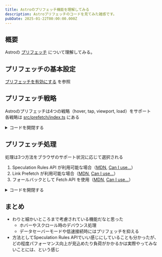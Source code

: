 ```yaml
---
title: Astroのプリフェッチ機能を理解してみる
description: Astroプリフェッチのコードを見てみた雑感です。
pubDate: 2025-01-22T00:00:00.000Z
---
```


## 概要

Astroの [プリフェッチ](https://docs.astro.build/ja/guides/prefetch/) について理解してみる。

## プリフェッチの基本設定

[プリフェッチを有効にする](https://docs.astro.build/ja/guides/prefetch/#%E3%83%97%E3%83%AA%E3%83%95%E3%82%A7%E3%83%83%E3%83%81%E3%82%92%E6%9C%89%E5%8A%B9%E3%81%AB%E3%81%99%E3%82%8B) を参照

## プリフェッチ戦略

Astroのプリフェッチは4つの戦略（hover, tap, viewport, load）をサポート  
各戦略は [src/prefetch/index.ts](https://github.com/withastro/astro/blob/main/packages/astro/src/prefetch/index.ts) にある

<details>
  <summary>コードを開閉する</summary>

```ts
/**
 * タップ時のプリフェッチ戦略の初期化
 */
function initTapStrategy() {
  // タッチとマウスの両方のイベントに対応
  for (const event of ['touchstart', 'mousedown']) {
    document.body.addEventListener(
      event,
      (e) => {
        // tap戦略が指定されているリンクの場合
        if (elMatchesStrategy(e.target, 'tap')) {
          // 低速接続でも強制的にプリフェッチを実行
          prefetch(e.target.href, { ignoreSlowConnection: true });
        }
      },
      { passive: true },
    );
  }
}

/**
 * ホバー時のプリフェッチ戦略の初期化
 */
function initHoverStrategy() {
  let timeout: number;

  // フォーカスイベントの処理（キーボード操作対応）
  document.body.addEventListener(
    'focusin',
    (e) => {
      if (elMatchesStrategy(e.target, 'hover')) {
        handleHoverIn(e);
      }
    },
    { passive: true },
  );

  // ページロード時にホバーイベントリスナーを設定
  onPageLoad(() => {
    for (const anchor of document.getElementsByTagName('a')) {
      // 既に監視中のリンクはスキップ
      if (listenedAnchors.has(anchor)) continue;

      // hover戦略が指定されているリンクにイベントリスナーを追加
      if (elMatchesStrategy(anchor, 'hover')) {
        listenedAnchors.add(anchor);
        anchor.addEventListener('mouseenter', handleHoverIn, { passive: true });
        anchor.addEventListener('mouseleave', handleHoverOut, { passive: true });
      }
    }
  });

  // ホバー開始時の処理
  function handleHoverIn(e: Event) {
    const href = (e.target as HTMLAnchorElement).href;

    // 80ミリ秒のデバウンス処理
    if (timeout) {
      clearTimeout(timeout);
    }
    timeout = setTimeout(() => {
      prefetch(href);
    }, 80) as unknown as number;
  }

  // ホバー終了時の処理（プリフェッチをキャンセル）
  function handleHoverOut() {
    if (timeout) {
      clearTimeout(timeout);
      timeout = 0;
    }
  }
}

/**
 * ビューポート内表示時のプリフェッチ戦略の初期化
 */
function initViewportStrategy() {
  let observer: IntersectionObserver;

  onPageLoad(() => {
    for (const anchor of document.getElementsByTagName('a')) {
      // 既に監視中のリンクはスキップ
      if (listenedAnchors.has(anchor)) continue;

      // viewport戦略が指定されているリンクを監視対象に追加
      if (elMatchesStrategy(anchor, 'viewport')) {
        listenedAnchors.add(anchor);
        observer ??= createViewportIntersectionObserver();
        observer.observe(anchor);
      }
    }
  });
}

/**
 * ビューポート監視用のIntersection Observerを作成
 */
function createViewportIntersectionObserver() {
  const timeouts = new WeakMap<HTMLAnchorElement, number>();

  return new IntersectionObserver((entries, observer) => {
    for (const entry of entries) {
      const anchor = entry.target as HTMLAnchorElement;
      const timeout = timeouts.get(anchor);

      // 要素がビューポート内に表示された場合
      if (entry.isIntersecting) {
        // 300ミリ秒のデバウンス処理
        if (timeout) {
          clearTimeout(timeout);
        }
        timeouts.set(
          anchor,
          setTimeout(() => {
            observer.unobserve(anchor);
            timeouts.delete(anchor);
            prefetch(anchor.href);
          }, 300) as unknown as number,
        );
      } else {
        // ビューポートから外れた場合、プリフェッチをキャンセル
        if (timeout) {
          clearTimeout(timeout);
          timeouts.delete(anchor);
        }
      }
    }
  });
}

/**
 * ページロード時のプリフェッチ戦略の初期化
 */
function initLoadStrategy() {
  onPageLoad(() => {
    for (const anchor of document.getElementsByTagName('a')) {
      // load戦略が指定されているリンクを即時プリフェッチ
      if (elMatchesStrategy(anchor, 'load')) {
        prefetch(anchor.href);
      }
    }
  });
}
```

</details>

## プリフェッチ処理

処理は3つ方法をブラウザのサポート状況に応じて選択される

1. Speculation Rules API が利用可能な場合（[MDN](https://developer.mozilla.org/ja/docs/Web/API/Speculation_Rules_API), [Can I use...](https://caniuse.com/mdn-html_elements_script_type_speculationrules)）
2. Link Prefetch が利用可能な場合（[MDN](https://developer.mozilla.org/ja/docs/Web/HTML/Attributes/rel/prefetch), [Can I use...](https://caniuse.com/link-rel-prefetch)）
3. フォールバックとして Fetch API を使用（[MDN](https://developer.mozilla.org/ja/docs/Web/API/Fetch_API/Using_Fetch), [Can I use...](https://caniuse.com/mdn-api_fetch)）

<details>
  <summary>コードを開閉する</summary>

```ts
/**
 * 指定されたURLのプリフェッチを実行
 */
export function prefetch(url: string, opts?: PrefetchOptions) {
  // URLのハッシュ部分を除去（同一ページ内リンクを除外）
  url = url.replace(/#.*/, '');

  const ignoreSlowConnection = opts?.ignoreSlowConnection ?? false;
  if (!canPrefetchUrl(url, ignoreSlowConnection)) return;
  prefetchedUrls.add(url);

  // 1. Speculation Rules APIが利用可能な場合
  if (clientPrerender && HTMLScriptElement.supports?.('speculationrules')) {
    debug?.(`[astro] Prefetching ${url} with <script type="speculationrules">`);
    appendSpeculationRules(url);
  }
  // 2. Link Prefetchが利用可能な場合
  else if (
    document.createElement('link').relList?.supports?.('prefetch') &&
    opts?.with !== 'fetch'
  ) {
    debug?.(`[astro] Prefetching ${url} with <link rel="prefetch">`);
    const link = document.createElement('link');
    link.rel = 'prefetch';
    link.setAttribute('href', url);
    document.head.append(link);
  }
  // 3. フォールバックとしてFetch APIを使用
  else {
    debug?.(`[astro] Prefetching ${url} with fetch`);
    fetch(url, { priority: 'low' });
  }
}

/**
 * プリフェッチ可能なURLかどうかを判定
 */
function canPrefetchUrl(url: string, ignoreSlowConnection: boolean) {
  // オフライン時はプリフェッチしない
  if (!navigator.onLine) return false;

  // データセーバーモードや低速接続時はスキップ（設定で上書き可能）
  if (!ignoreSlowConnection && isSlowConnection()) return false;

  try {
    const urlObj = new URL(url, location.href);
    return (
      // 同一オリジンのURLのみプリフェッチ
      location.origin === urlObj.origin &&
      // 現在のページと異なるURLのみプリフェッチ
      (location.pathname !== urlObj.pathname || location.search !== urlObj.search) &&
      // 重複プリフェッチを防止
      !prefetchedUrls.has(url)
    );
  } catch {}
  return false;
}
```

</details>

## まとめ

- わりと細かいところまで考慮されている機能だなと思った
  - ホバーやスクロール時のデバウンス処理
  - データセーバーモードや低速接続時にはプリフェッチを抑える
- 方法としてSpeculation Rules APIでいい感じにしていることも分かったが、どの程度パフォーマンス向上が見込めたり負荷がかかるかは実際やってみないことには、という感じ
